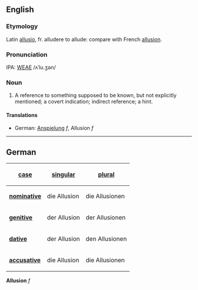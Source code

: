 ==English==
===Etymology===
Latin [[allusio]], fr. alludere to allude: compare with French [[allusion]].

===Pronunciation===
IPA: [[WEAE]] /ʌˈlu.ʒən/

===Noun===
# A reference to something supposed to be known, but not explicitly mentioned; a covert indication; indirect reference; a hint.
<!-- material copied from Webster's Revised Unabridged Dictionary (1913) -->

====Translations====
*German: [[Anspielung]] ''f'', Allusion ''f''

----

==German==
{| align="right" border="1"
! [[Glossar:case|case]]
! [[Glossar:singular|singular]]
! [[Glossar:plural|plural]] 
|-
|'''[[Glossar:nominative|nominative]]'''
| die Allusion || die Allusionen
|-
|'''[[Glossar:genitive|genitive]]'''
| der Allusion || der Allusionen
|-
|'''[[Glossar:dative|dative]]'''
| der Allusion || den Allusionen
|-
|'''[[Glossar:accusative|accusative]]'''
| die Allusion || die Allusionen
|}
'''Allusion''' ''f''